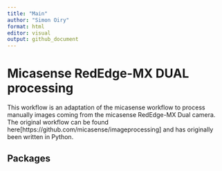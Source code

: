 ```yaml
---
title: "Main"
author: "Simon Oiry"
format: html
editor: visual
output: github_document
---
```


# Micasense RedEdge-MX DUAL processing

This workflow is an adaptation of the micasense workflow to process manually images coming from the micasense RedEdge-MX Dual camera. The original workflow can be found here[https://github.com/micasense/imageprocessing] and has originally been written in Python.


## Packages 

```r



```


